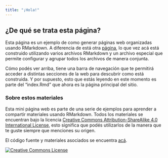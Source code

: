 ```yaml
---
title: "¡Hola!"
---
```


## ¿De qué se trata esta página? 

Esta página es un ejemplo de como generar páginas web organizadas usando RMarkdown. A diferencia de está otra [página](https://github.com/paocorrales/01_Webs-RMarkdown), lo que vez acá está construido utilizando varios archivos RMarkdown y un archivo especial que permite configurar y agrupar todos los archivos de manera conjunta. 

Cómo podés ver arriba, tiene una barra de navegación que te permitirá acceder a distintas secciones de la web para descubrir como está construida. Y por supuesto, esto que estás leyendo en este momento es parte del "index.Rmd" que ahora es la página principal del sitio.


### Sobre estos materiales

Esta mini página web es parte de una serie de ejemplos para aprender a compartir materiales usando RMarkdown. 
Todos los materiales se encuentran bajo la licencia <a rel="license" href="https://creativecommons.org/licenses/by-sa/4.0/deed.es_ES">Creative Commons Attribution-ShareAlike 4.0 International License</a>, esto significa que podés utilizarlos de la manera que te guste siempre que menciones su origen. 

El código fuente y materiales asociados se encuentra [acá](https://github.com/paocorrales/02_Webs-RMarkdown).

<a rel="license" href="https://creativecommons.org/licenses/by-sa/4.0/deed.es_ES"><img alt="Creative Commons License" style="border-width:0" src="https://i.creativecommons.org/l/by-sa/4.0/88x31.png" /></a><br />